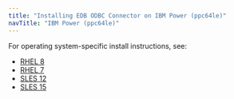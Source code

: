 ```yaml
---
title: "Installing EDB ODBC Connector on IBM Power (ppc64le)"
navTitle: "IBM Power (ppc64le)"
---
```


For operating system-specific install instructions, see:

  - [RHEL 8](09_odbc13_rhel8_ppcle)
  - [RHEL 7](10_odbc13_rhel7_ppcle)
  - [SLES 12](12_odbc13_sles12_ppcle)
  - [SLES 15](11_odbc13_sles15_ppcle)
